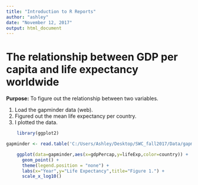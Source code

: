 ```yaml
---
title: "Introduction to R Reports"
author: "ashley"
date: "November 12, 2017"
output: html_document
---
```

# The relationship between GDP per capita and life expectancy worldwide

**Purpose:** To figure out the relationship between two variables.

1. Load the gapminder data (web).
2. Figured out the mean life expectancy per country.
3. I plotted the data.

```r
    library(ggplot2)
```

```r
gapminder <- read.table('C:/Users/Ashley/Desktop/SWC_fall2017/Data/gapminder.txt',header=TRUE)
```

```r
    ggplot(data=gapminder,aes(x=gdpPercap,y=lifeExp,color=country)) +
      geom_point() +
      theme(legend.position = "none") +
      labs(x="Year",y="Life Expectancy",title="Figure 1.") +
      scale_x_log10()
```

